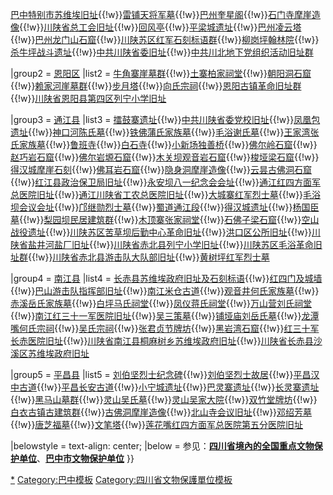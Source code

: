 {{Navbox
|name = 巴中市境内的四川省文物保护单位
|title = [[四川省文物保护单位|巴中市境内的四川省文物保护单位]]
|style = text-align: left;
|state = {{{state<includeonly>|collapsed</includeonly>}}}

|group1 = [[巴州区]]
|list1 =  [[川陕省苏维埃政府旧址]]{{!w}}[[巴中特别市苏维埃旧址]]{{!w}}[[雷铺天将军墓]]{{!w}}[[巴州奎星阁]]{{!w}}[[石门寺摩崖造像]]{{!w}}[[川陕省总工会旧址]]{{!w}}[[回风亭]]{{!w}}[[平梁城遗址]]{{!w}}[[巴州凌云塔]]{{!w}}[[巴州龙门山石窟]]{{!w}}[[川陕苏区红军石刻标语群]]{{!w}}[[柳岗坪翰林院]]{{!w}}[[杀牛坪战斗遗址]]{{!w}}[[中共川陕省委旧址]]{{!w}}[[中共川北地下党组织活动旧址群]]

|group2 = [[恩阳区]]
|list2 = [[牛角寨崖墓群]]{{!w}}[[土寨柏家祠堂]]{{!w}}[[朝阳洞石窟]]{{!w}}[[赖家河崖墓群]]{{!w}}[[步月塔]]{{!w}}[[向氏宗祠]]{{!w}}[[恩阳古镇革命旧址群]]{{!w}}[[川陕省恩阳县第四区列宁小学旧址]]

|group3 = [[通江县]]
|list3 =  [[擂鼓寨遗址]]{{!w}}[[中共川陕省委党校旧址]]{{!w}}[[凤凰包遗址]]{{!w}}[[神口河陈氏墓]]{{!w}}[[铁佛蒲氏家族墓]]{{!w}}[[毛浴谢氏墓]]{{!w}}[[王家湾张氏家族墓]]{{!w}}[[鲁班寺]]{{!w}}[[白石寺]]{{!w}}[[小新场独善桥]]{{!w}}[[佛尔岭石窟]]{{!w}}[[赵巧岩石窟]]{{!w}}[[佛尔岩塬石窟]]{{!w}}[[木关坝观音岩石窟]]{{!w}}[[梭垭梁石窟]]{{!w}}[[得汉城|得汉城摩崖石刻]]{{!w}}[[佛耳岩石窟]]{{!w}}[[隐身洞摩崖造像]]{{!w}}[[云昙古佛洞石窟]]{{!w}}[[红江县政治保卫局旧址]]{{!w}}[[永安坝八一纪念会会址]]{{!w}}[[通江红四方面军总医院旧址]]{{!w}}[[通江川陕省工农总医院旧址]]{{!w}}[[大城寨红军烈士墓]]{{!w}}[[毛浴坝会议会址]]{{!w}}[[邝继勋烈士墓]]{{!w}}[[蜀道通江段]]{{!w}}[[得汉城|得汉城遗址]]{{!w}}[[杨国臣墓]]{{!w}}[[梨园坝民居建筑群]]{{!w}}[[木顶寨张家祠堂]]{{!w}}[[石佛子梁石窟]]{{!w}}[[空山战役遗址]]{{!w}}[[川陕苏区苦草坝后勤中心革命旧址]]{{!w}}[[洪口区公所旧址]]{{!w}}[[川陕省盐井河盐厂旧址]]{{!w}}[[川陕省赤北县列宁小学旧址]]{{!w}}[[川陕苏区毛浴革命旧址群]]{{!w}}[[川陕省赤北县游击队大队部旧址]]{{!w}}[[黄树坪红军烈士墓]]

|group4 = [[南江县]]
|list4 = [[长赤县苏维埃政府旧址及石刻标语]]{{!w}}[[红四门及城墙]]{{!w}}[[巴山游击队指挥部旧址]]{{!w}}[[南江米仓古道]]{{!w}}[[观音井何氏家族墓]]{{!w}}[[赤溪岳氏家族墓]]{{!w}}[[白坪马氏祠堂]]{{!w}}[[凤仪蒋氏祠堂]]{{!w}}[[万山营刘氏祠堂]]{{!w}}[[南江红三十一军医院旧址]]{{!w}}[[吴三策墓]]{{!w}}[[铺垭庙刘岳氏墓]]{{!w}}[[龙潭嘴何氏宗祠]]{{!w}}[[吴氏宗祠]]{{!w}}[[张君贞节牌坊]]{{!w}}[[黑岩湾石窟]]{{!w}}[[红三十军长赤医院旧址]]{{!w}}[[川陕省南江县桐麻树乡苏维埃政府旧址]]{{!w}}[[川陕省长赤县沙溪区苏维埃政府旧址]]

|group5 = [[平昌县]]
|list5 = [[刘伯坚烈士纪念碑]]{{!w}}[[刘伯坚烈士故居]]{{!w}}[[平昌汉中古道]]{{!w}}[[平昌长安古道]]{{!w}}[[小宁城|小宁城遗址]]{{!w}}[[巴灵寨遗址]]{{!w}}[[长灵寨遗址]]{{!w}}[[黑马山墓群]]{{!w}}[[灵山吴氏墓]]{{!w}}[[灵山吴家大院]]{{!w}}[[双竹堂牌坊]]{{!w}}[[白衣古镇古建筑群]]{{!w}}[[古佛洞摩崖造像]]{{!w}}[[北山寺会议旧址]]{{!w}}[[邓绍芳墓]]{{!w}}[[唐芝福墓]]{{!w}}[[文笔塔]]{{!w}}[[莲花嘴红四方面军总医院第五分医院旧址]]

|belowstyle = text-align: center;
|below = 参见：'''[[四川全国重点文物保护单位列表|四川省境內的全国重点文物保护单位]]'''、'''[[巴中市文物保护单位]]'''
}}<noinclude>
[[Category:巴中文物保护单位|*]]
[[Category:巴中模板]]
[[Category:四川省文物保護單位模板]]
</noinclude>